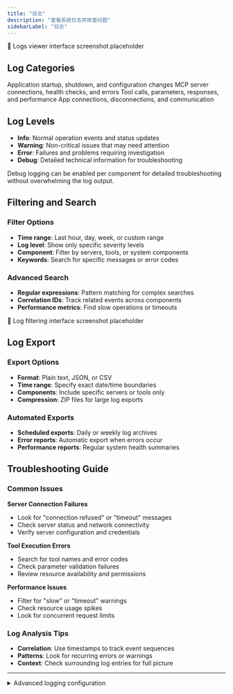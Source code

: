 ```yaml
---
title: "日志"
description: "查看系统日志并排查问题"
sidebarLabel: "日志"
---
```



<div className="placeholder-screenshot">
  📸 Logs viewer interface screenshot placeholder
</div>

## Log Categories

<CardGroup cols={2}>
  <Card title="System Events" icon="activity">
    Application startup, shutdown, and configuration changes
  </Card>
  <Card title="Server Activity" icon="server">
    MCP server connections, health checks, and errors
  </Card>
  <Card title="Tool Execution" icon="tool">
    Tool calls, parameters, responses, and performance
  </Card>
  <Card title="Client Connections" icon="plug">
    App connections, disconnections, and communication
  </Card>
</CardGroup>

## Log Levels

- **Info**: Normal operation events and status updates
- **Warning**: Non-critical issues that may need attention
- **Error**: Failures and problems requiring investigation
- **Debug**: Detailed technical information for troubleshooting

<Callout type="info">
  Debug logging can be enabled per component for detailed troubleshooting without overwhelming the log output.
</Callout>

## Filtering and Search

### Filter Options
- **Time range**: Last hour, day, week, or custom range
- **Log level**: Show only specific severity levels
- **Component**: Filter by servers, tools, or system components
- **Keywords**: Search for specific messages or error codes

### Advanced Search
- **Regular expressions**: Pattern matching for complex searches
- **Correlation IDs**: Track related events across components
- **Performance metrics**: Find slow operations or timeouts

<div className="placeholder-screenshot">
  📸 Log filtering interface screenshot placeholder
</div>

## Log Export

### Export Options
- **Format**: Plain text, JSON, or CSV
- **Time range**: Specify exact date/time boundaries
- **Components**: Include specific servers or tools only
- **Compression**: ZIP files for large log exports

### Automated Exports
- **Scheduled exports**: Daily or weekly log archives
- **Error reports**: Automatic export when errors occur
- **Performance reports**: Regular system health summaries

## Troubleshooting Guide

### Common Issues

**Server Connection Failures**
- Look for "connection refused" or "timeout" messages
- Check server status and network connectivity
- Verify server configuration and credentials

**Tool Execution Errors**
- Search for tool names and error codes
- Check parameter validation failures
- Review resource availability and permissions

**Performance Issues**
- Filter for "slow" or "timeout" warnings
- Check resource usage spikes
- Look for concurrent request limits

### Log Analysis Tips
- **Correlation**: Use timestamps to track event sequences
- **Patterns**: Look for recurring errors or warnings
- **Context**: Check surrounding log entries for full picture

---

<details>
<summary>Advanced logging configuration</summary>

Configure custom log formats, set up log rotation policies, and integrate with external monitoring systems for enterprise deployments.

</details>
